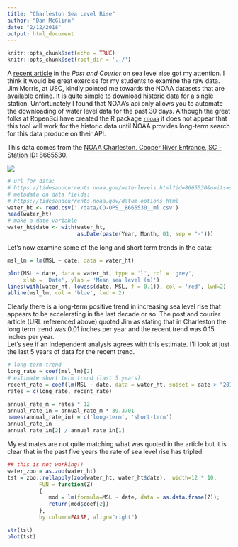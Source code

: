 ```yaml
---
title: "Charleston Sea Level Rise"
author: "Dan McGlinn"
date: "2/12/2018"
output: html_document
---
```


```r
knitr::opts_chunk$set(echo = TRUE)
knitr::opts_chunk$set(root_dir = '../')
```

A [recent article](https://www.postandcourier.com/news/slowly-but-surely-south-carolina-s-incredibly-complex-shoreline-is/article_46e18626-cde8-11e6-be82-6393ed1dbe62.html) in the *Post and Courier* on sea level rise got my attention. 
I think it would be great exercise for my students to examine the raw data. 
Jim Morris, at USC, kindly pointed me towards the NOAA datasets that are available online. 
It is quite simple to download historic data for a single station.
Unfortunately I found that NOAA's api only allows you to automate the downloading of water level data for the past 30 days.
Although the great folks at RopenSci have created the R package [`rnoaa`](https://github.com/ropensci/rnoaa) it does not appear that this tool
will work for the historic data until NOAA provides long-term search for this
data produce on their API.

This data comes from the [NOAA Charleston, Cooper River Entrance, SC - Station ID: 8665530](https://tidesandcurrents.noaa.gov/stationhome.html?id=8665530). 

![](./figures/noaa_sea_level_map.png)

```r
# url for data: 
# https://tidesandcurrents.noaa.gov/waterlevels.html?id=8665530&units=standard&bdate=19211001&edate=20501101&timezone=GMT&datum=MLLW&interval=m&action=data
# metadata on data fields: 
# https://tidesandcurrents.noaa.gov/datum_options.html
water_ht <- read.csv('./data/CO-OPS__8665530__ml.csv')
head(water_ht)
# make a date variable
water_ht$date <- with(water_ht, 
                      as.Date(paste(Year, Month, 01, sep = "-")))
```

Let's now examine some of the long and short term trends in the data:

```r
msl_lm = lm(MSL ~ date, data = water_ht)

plot(MSL ~ date, data = water_ht, type = 'l', col = 'grey', 
     xlab = 'Date', ylab = 'Mean sea level (m)')
lines(with(water_ht, lowess(date, MSL, f = 0.1)), col = 'red', lwd=2)
abline(msl_lm, col = 'blue', lwd = 2)
```

Clearly there is a long-term positive trend in increasing sea level rise that
appears to be accelerating in the last decade or so.
The post and courier article (URL referenced above) quoted Jim as stating that in Charleston the long term trend was 0.01 inches per year and the recent trend was 0.15 inches per year.  
Let's see if an independent analysis agrees with this estimate.
I'll look at just the last 5 years of data for the recent trend.

```r
# long term trend
long_rate = coef(msl_lm)[2] 
# estimate short term trend (last 5 years)
recent_rate = coef(lm(MSL ~ date, data = water_ht, subset = date > "2013-01-01"))[2]
rates = c(long_rate, recent_rate)

annual_rate_m = rates * 12
annual_rate_in = annual_rate_m * 39.3701
names(annual_rate_in) = c('long-term', 'short-term')
annual_rate_in
annual_rate_in[2] / annual_rate_in[1]
```

My estimates are not quite matching what was quoted in the article but it is clear that in the past five years the rate of sea level rise has tripled. 

```r
## this is not working!!
water_zoo = as.zoo(water_ht)
tst = zoo::rollapply(zoo(water_ht, water_ht$date),  width=12 * 10,
          FUN = function(Z) 
          { 
             mod = lm(formula=MSL ~ date, data = as.data.frame(Z)); 
             return(mod$coef[2]) 
          },
          by.column=FALSE, align="right") 

str(tst)
plot(tst)
```